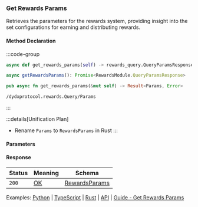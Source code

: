 ### Get Rewards Params

Retrieves the parameters for the rewards system, providing insight into the set configurations for earning and distributing rewards.

#### Method Declaration

:::code-group

```python [Python]
async def get_rewards_params(self) -> rewards_query.QueryParamsResponse
```

```typescript [TypeScript]
async getRewardsParams(): Promise<RewardsModule.QueryParamsResponse>
```

```rust [Rust]
pub async fn get_rewards_params(&mut self) -> Result<Params, Error>
```

```url [API]
/dydxprotocol.rewards.Query/Params
```

:::

:::details[Unification Plan]

- Rename `Params` to `RewardsParams` in Rust
  :::

#### Parameters

#### Response

| Status | Meaning | Schema          |
| ------ | ------- | --------------- |
| `200`  | [OK]    | [RewardsParams] |

Examples: [Python] | [TypeScript] | [Rust] | [API] | [Guide - Get Rewards Params]

[Python]: https://github.com/dydxprotocol/v4-clients/blob/3e8c7e1b960291b7ef273962d374d9934a5c4d33/v4-client-py-v2/examples/validator_get_example.py#L184
[TypeScript]: https://github.com/dydxprotocol/v4-clients/blob/3e8c7e1b960291b7ef273962d374d9934a5c4d33/v4-client-js/examples/validator_get_example.ts#L97
[Rust]: https://github.com/dydxprotocol/v4-clients/blob/3e8c7e1b960291b7ef273962d374d9934a5c4d33/v4-client-rs/client/examples/validator_get.rs#L116
[API]: https://test-dydx-rest.kingnodes.com/dydxprotocol/v4/rewards/params
[Guide - Get Rewards Params]: ../../interaction/data#get-rewards-params
[OK]: /types/ok
[RewardsParams]: /types/rewards_params

